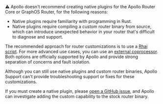 <Note>
⚠️ Apollo doesn't recommend creating native plugins for the Apollo Router Core or GraphOS Router, for the following reasons:

- Native plugins require familiarity with programming in Rust.
- Native plugins require compiling a custom router binary from source, which can introduce unexpected behavior in your router that's difficult to diagnose and support.

The recommended approach for router customizations is to use a [Rhai script](https://www.apollographql.com/docs/graphos/routing/customization/rhai/). For more advanced use cases, you can use an [external coprocessor](https://www.apollographql.com/docs/router/customizations/coprocessor). Both options are officially supported by Apollo and provide strong separation of concerns and fault isolation.

Although you can still use native plugins and custom router binaries, Apollo Support can't provide troubleshooting support or fixes for these customizations.

If you must create a native plugin, please [open a GitHub issue](https://github.com/apollographql/router/issues), and Apollo can investigate adding the custom capability to the stock router binary.

</Note>
